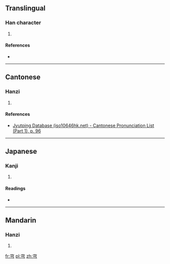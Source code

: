 ==Translingual==

===Han character===
{{Han char|rn=40|rad=宀|as=03|sn=6|four=|canj=十弓 (JN)}}

# {{defn|Han|sort=宀03}}

====References====
* {{Han ref|kx=0282.010|dkj=07066|dj=0551.210|hdz=20913.080|uh=5B86|ud=23430}}

----

==Cantonese==

===Hanzi===
{{yue-hanzi|jyut=[[kung4]]|y=kung4}}

# {{defn|lang=yue|sort=宀03}}

====References====
* [http://www.iso10646hk.net/jp/document/download.jsp Jyutping Database (iso10646hk.net) - Cantonese Pronunciation List (Part 1), p. 96]

----

==Japanese==

===Kanji===
{{ja-kanji|grade=|rs=宀03}}

# {{defn|lang=ja|sort=宀03}}

====Readings====
* {{ja-readings|on=[[きょう]] (kyō)|kun=[[そら]] (sora)}}

----

==Mandarin==

===Hanzi===
{{cmn-hanzi|pin=[[qióng]] ([[qiong2]])|wg=ch'iung<sup>2</sup>}}

# {{defn|lang=cmn|sort=宀03}}

[[fr:宆]]
[[pl:宆]]
[[zh:宆]]
